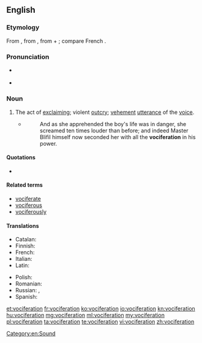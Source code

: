 {{was wotd|2010|January|1}}
{{also|vocifération}}
==English==

===Etymology===
From {{etyl|la|en}} {{term|vōciferātiō|lang=la}}, from {{term|vōciferor||shout|lang=la}}, from {{term|vōx||voice|lang=la}} + {{term|ferō||carry|lang=la}}; compare French {{term|vocifération|lang=fr}}.

===Pronunciation===
* {{a|UK}} {{IPA|/vəʊˌsɪf.əˈɹeɪ.ʃən/|lang=en}}
* {{a|US}} {{IPA|/voʊˌsɪf.əˈɹeɪ.ʃən/|lang=en}}

===Noun===
{{en-noun}}

# The act of [[exclaim]]ing; violent [[outcry]]; [[vehement]] [[utterance]] of the [[voice]].
#* {{RQ:Fielding Tom Jones|IV|iii}}
#*: And as she apprehended the boy's life was in danger, she screamed ten times louder than before; and indeed Master Blifil himself now seconded her with all the '''vociferation''' in his power.

====Quotations====
* {{seeCites}}

====Related terms====
* [[vociferate]]
* [[vociferous]]
* [[vociferously]]

====Translations====
{{trans-top|act of exclaiming; violent outcry}}
* Catalan: {{t|ca|vociferació|f}}
* Finnish: {{t+|fi|huuto}}
* French: {{t+|fr|vocifération|f}}
* Italian: {{t+|it|urla}}
* Latin: {{t|la|vōciferātiō|f}}
{{trans-mid}}
* Polish: {{t+|pl|krzyk|m}}
* Romanian: {{t+|ro|vociferare|f}}
* Russian: {{t+|ru|крик}},  {{t+|ru|шум}}
* Spanish: {{t|es|vociferación}}
{{trans-bottom}}

[[Category:en:Sound]]

[[et:vociferation]]
[[fr:vociferation]]
[[ko:vociferation]]
[[io:vociferation]]
[[kn:vociferation]]
[[hu:vociferation]]
[[mg:vociferation]]
[[ml:vociferation]]
[[my:vociferation]]
[[pl:vociferation]]
[[ta:vociferation]]
[[te:vociferation]]
[[vi:vociferation]]
[[zh:vociferation]]